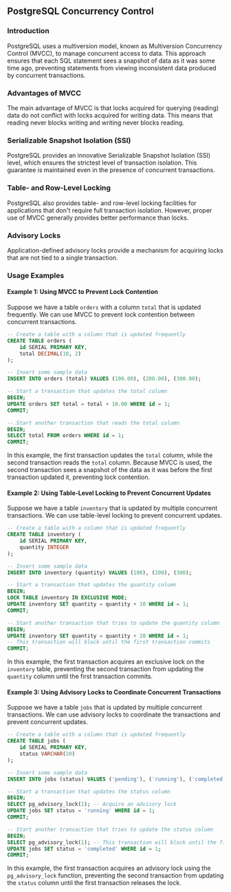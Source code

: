 ## PostgreSQL Concurrency Control

### Introduction

PostgreSQL uses a multiversion model, known as Multiversion Concurrency Control (MVCC), to manage concurrent access to data. This approach ensures that each SQL statement sees a snapshot of data as it was some time ago, preventing statements from viewing inconsistent data produced by concurrent transactions.

### Advantages of MVCC

The main advantage of MVCC is that locks acquired for querying (reading) data do not conflict with locks acquired for writing data. This means that reading never blocks writing and writing never blocks reading.

### Serializable Snapshot Isolation (SSI)

PostgreSQL provides an innovative Serializable Snapshot Isolation (SSI) level, which ensures the strictest level of transaction isolation. This guarantee is maintained even in the presence of concurrent transactions.

### Table- and Row-Level Locking

PostgreSQL also provides table- and row-level locking facilities for applications that don't require full transaction isolation. However, proper use of MVCC generally provides better performance than locks.

### Advisory Locks

Application-defined advisory locks provide a mechanism for acquiring locks that are not tied to a single transaction.

### Usage Examples

#### Example 1: Using MVCC to Prevent Lock Contention

Suppose we have a table `orders` with a column `total` that is updated frequently. We can use MVCC to prevent lock contention between concurrent transactions.

```sql
-- Create a table with a column that is updated frequently
CREATE TABLE orders (
    id SERIAL PRIMARY KEY,
    total DECIMAL(10, 2)
);

-- Insert some sample data
INSERT INTO orders (total) VALUES (100.00), (200.00), (300.00);

-- Start a transaction that updates the total column
BEGIN;
UPDATE orders SET total = total + 10.00 WHERE id = 1;
COMMIT;

-- Start another transaction that reads the total column
BEGIN;
SELECT total FROM orders WHERE id = 1;
COMMIT;
```

In this example, the first transaction updates the `total` column, while the second transaction reads the `total` column. Because MVCC is used, the second transaction sees a snapshot of the data as it was before the first transaction updated it, preventing lock contention.

#### Example 2: Using Table-Level Locking to Prevent Concurrent Updates

Suppose we have a table `inventory` that is updated by multiple concurrent transactions. We can use table-level locking to prevent concurrent updates.

```sql
-- Create a table with a column that is updated frequently
CREATE TABLE inventory (
    id SERIAL PRIMARY KEY,
    quantity INTEGER
);

-- Insert some sample data
INSERT INTO inventory (quantity) VALUES (100), (200), (300);

-- Start a transaction that updates the quantity column
BEGIN;
LOCK TABLE inventory IN EXCLUSIVE MODE;
UPDATE inventory SET quantity = quantity + 10 WHERE id = 1;
COMMIT;

-- Start another transaction that tries to update the quantity column
BEGIN;
UPDATE inventory SET quantity = quantity + 20 WHERE id = 1;
-- This transaction will block until the first transaction commits
COMMIT;
```

In this example, the first transaction acquires an exclusive lock on the `inventory` table, preventing the second transaction from updating the `quantity` column until the first transaction commits.

#### Example 3: Using Advisory Locks to Coordinate Concurrent Transactions

Suppose we have a table `jobs` that is updated by multiple concurrent transactions. We can use advisory locks to coordinate the transactions and prevent concurrent updates.

```sql
-- Create a table with a column that is updated frequently
CREATE TABLE jobs (
    id SERIAL PRIMARY KEY,
    status VARCHAR(10)
);

-- Insert some sample data
INSERT INTO jobs (status) VALUES ('pending'), ('running'), ('completed');

-- Start a transaction that updates the status column
BEGIN;
SELECT pg_advisory_lock(1); -- Acquire an advisory lock
UPDATE jobs SET status = 'running' WHERE id = 1;
COMMIT;

-- Start another transaction that tries to update the status column
BEGIN;
SELECT pg_advisory_lock(1); -- This transaction will block until the first transaction releases the lock
UPDATE jobs SET status = 'completed' WHERE id = 1;
COMMIT;
```

In this example, the first transaction acquires an advisory lock using the `pg_advisory_lock` function, preventing the second transaction from updating the `status` column until the first transaction releases the lock.
